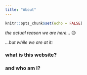 ```yaml
---
title: "About"
---
```


```r
knitr::opts_chunk$set(echo = FALSE)
```


_the actual reason we are here... _ 😉


<!-- ![_Piled Higher and Deeper_ by Jorge Cham www.phdcomics.com ](images/Phd_procr.jpg) -->


_...but while we are at it:_  
 
### what is this website?

 

### and who am I?   
 
<!-- ---

### Presently busy with: 

- [Survey of WSS Suppliers in Brazil (as part of my IADB work)](https://lulliter.github.io/BrazilWaterSurvey/)
- [Survey of WSS Suppliers in Mexico (as part of my IADB work)](https://lulliter.github.io/MexicoWaterSurvey/)
 

- "If You Give a Judge a Risk Score: Evidence from Kentucky Bail Decisions"
    - [Full text](/about_files/albright_judge_score.pdf) & [Slides](/about_files/slides/ecineq_19.pdf) & [Blog post](https://thelittledataset.com/2019/07/15/if-you-give-a-judge-a-risk-score/)     
    
-->


